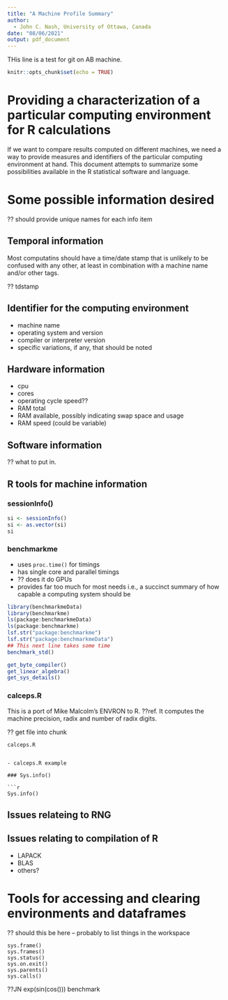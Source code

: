 ```yaml
---
title: "A Machine Profile Summary"
author:
  - John C. Nash, University of Ottawa, Canada
date: "08/06/2021"
output: pdf_document
---
```



THis line is a test for git on AB machine.

```r
knitr::opts_chunk$set(echo = TRUE)
```

# Providing a characterization of a particular computing environment for R calculations

If we want to compare results computed on different machines, we need a way to provide 
measures and identifiers of the particular computing environment at hand. This document
attempts to summarize some possibilities available in the R statistical software and language.

# Some possible information desired

?? should provide unique names for each info item

## Temporal information

Most computatins should have a time/date stamp that is unlikely to be confused with any
other, at least in combination with a machine name and/or other tags.

?? tdstamp

## Identifier for the computing environment

- machine name
- operating system and version
- compiler or interpreter version
- specific variations, if any, that should be noted


## Hardware information

- cpu
- cores
- operating cycle speed??
- RAM total
- RAM available, possibly indicating swap space and usage
- RAM speed (could be variable)

## Software information

?? what to put in.

## R tools for machine information

### sessionInfo()

```r
si <- sessionInfo()
si <- as.vector(si)
si
```

### benchmarkme

- uses `proc.time()` for timings
- has single core and parallel timings
- ?? does it do GPUs
- provides far too much for most needs i.e., a succinct summary of
  how capable a computing system should be

```r
library(benchmarkmeData)
library(benchmarkme)
ls(package:benchmarkmeData)
ls(package:benchmarkme)
lsf.str("package:benchmarkme")
lsf.str("package:benchmarkmeData")
## This next line takes some time
benchmark_std()

get_byte_compiler()
get_linear_algebra()
get_sys_details()
```



### calceps.R

This is a port of Mike Malcolm's ENVRON to R. ??ref. It computes the 
machine precision, radix and number of radix digits. 

?? get file into chunk

```
calceps.R


- calceps.R example

### Sys.info()

```r
Sys.info()
```



## Issues relateing to RNG

## Issues relating to compilation of R 

- LAPACK
- BLAS
- others?


# Tools for accessing and clearing environments and dataframes

?? should this be here -- probably to list things in the workspace

```
sys.frame()
sys.frames()
sys.status()
sys.on.exit()
sys.parents()
sys.calls()
```

??JN exp(sin(cos())) benchmark
